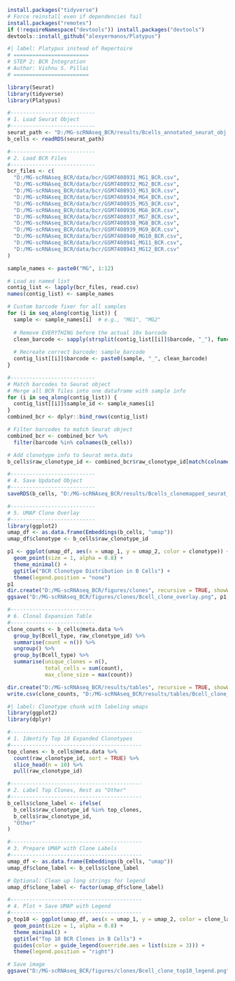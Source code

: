 ```r
install.packages("tidyverse")
# Force reinstall even if dependencies fail
install.packages("remotes")
if (!requireNamespace("devtools")) install.packages("devtools")
devtools::install_github("alexyermanos/Platypus")

```

```r
#| label: Platypus instead of Repertoire
# ========================
# STEP 2: BCR Integration
# Author: Vishnu S. Pillai
# ========================

library(Seurat)
library(tidyverse)
library(Platypus)

#---------------------------
# 1. Load Seurat Object
#---------------------------
seurat_path <- "D:/MG-scRNAseq_BCR/results/Bcells_annotated_seurat_obj.rds"
b_cells <- readRDS(seurat_path)

#---------------------------
# 2. Load BCR Files
#---------------------------
bcr_files <- c(
  "D:/MG-scRNAseq_BCR/data/bcr/GSM7408931_MG1_BCR.csv",
  "D:/MG-scRNAseq_BCR/data/bcr/GSM7408932_MG2_BCR.csv",
  "D:/MG-scRNAseq_BCR/data/bcr/GSM7408933_MG3_BCR.csv",
  "D:/MG-scRNAseq_BCR/data/bcr/GSM7408934_MG4_BCR.csv",
  "D:/MG-scRNAseq_BCR/data/bcr/GSM7408935_MG5_BCR.csv",
  "D:/MG-scRNAseq_BCR/data/bcr/GSM7408936_MG6_BCR.csv",
  "D:/MG-scRNAseq_BCR/data/bcr/GSM7408937_MG7_BCR.csv",
  "D:/MG-scRNAseq_BCR/data/bcr/GSM7408938_MG8_BCR.csv",
  "D:/MG-scRNAseq_BCR/data/bcr/GSM7408939_MG9_BCR.csv",
  "D:/MG-scRNAseq_BCR/data/bcr/GSM7408940_MG10_BCR.csv",
  "D:/MG-scRNAseq_BCR/data/bcr/GSM7408941_MG11_BCR.csv",
  "D:/MG-scRNAseq_BCR/data/bcr/GSM7408943_MG12_BCR.csv"
)

sample_names <- paste0("MG", 1:12)

# Load as named list
contig_list <- lapply(bcr_files, read.csv)
names(contig_list) <- sample_names

# Custom barcode fixer for all samples
for (i in seq_along(contig_list)) {
  sample <- sample_names[i]  # e.g., "MG1", "MG2"
  
  # Remove EVERYTHING before the actual 10x barcode
  clean_barcode <- sapply(strsplit(contig_list[[i]]$barcode, "_"), function(x) tail(x, 1))
  
  # Recreate correct barcode: sample_barcode
  contig_list[[i]]$barcode <- paste0(sample, "_", clean_barcode)
}

#---------------------------
# Match barcodes to Seurat object
# Merge all BCR files into one dataframe with sample info
for (i in seq_along(contig_list)) {
  contig_list[[i]]$sample_id <- sample_names[i]
}
combined_bcr <- dplyr::bind_rows(contig_list)

# Filter barcodes to match Seurat object
combined_bcr <- combined_bcr %>%
  filter(barcode %in% colnames(b_cells))

# Add clonotype info to Seurat meta.data
b_cells$raw_clonotype_id <- combined_bcr$raw_clonotype_id[match(colnames(b_cells), combined_bcr$barcode)]

#---------------------------
# 4. Save Updated Object
#---------------------------
saveRDS(b_cells, "D:/MG-scRNAseq_BCR/results/Bcells_clonemapped_seurat_obj.rds")

#---------------------------
# 5. UMAP Clone Overlay
#---------------------------
library(ggplot2)
umap_df <- as.data.frame(Embeddings(b_cells, "umap"))
umap_df$clonotype <- b_cells$raw_clonotype_id

p1 <- ggplot(umap_df, aes(x = umap_1, y = umap_2, color = clonotype)) +
  geom_point(size = 1, alpha = 0.8) +
  theme_minimal() +
  ggtitle("BCR Clonotype Distribution in B Cells") +
  theme(legend.position = "none")
p1
dir.create("D:/MG-scRNAseq_BCR/figures/clones", recursive = TRUE, showWarnings = FALSE)
ggsave("D:/MG-scRNAseq_BCR/figures/clones/Bcell_clone_overlay.png", p1, width = 8, height = 6)

#---------------------------
# 6. Clonal Expansion Table
#---------------------------
clone_counts <- b_cells@meta.data %>%
  group_by(Bcell_type, raw_clonotype_id) %>%
  summarise(count = n()) %>%
  ungroup() %>%
  group_by(Bcell_type) %>%
  summarise(unique_clones = n(),
            total_cells = sum(count),
            max_clone_size = max(count))

dir.create("D:/MG-scRNAseq_BCR/results/tables", recursive = TRUE, showWarnings = FALSE)
write.csv(clone_counts, "D:/MG-scRNAseq_BCR/results/tables/Bcell_clone_stats.csv", row.names = FALSE)
```
```r
#| label: Clonotype chunk with labeling umaps
library(ggplot2)
library(dplyr)

#------------------------------------------
# 1. Identify Top 10 Expanded Clonotypes
#------------------------------------------
top_clones <- b_cells@meta.data %>%
  count(raw_clonotype_id, sort = TRUE) %>%
  slice_head(n = 10) %>%
  pull(raw_clonotype_id)

#------------------------------------------
# 2. Label Top Clones, Rest as "Other"
#------------------------------------------
b_cells$clone_label <- ifelse(
  b_cells$raw_clonotype_id %in% top_clones,
  b_cells$raw_clonotype_id,
  "Other"
)

#------------------------------------------
# 3. Prepare UMAP with Clone Labels
#------------------------------------------
umap_df <- as.data.frame(Embeddings(b_cells, "umap"))
umap_df$clone_label <- b_cells$clone_label

# Optional: Clean up long strings for legend
umap_df$clone_label <- factor(umap_df$clone_label)

#------------------------------------------
# 4. Plot + Save UMAP with Legend
#------------------------------------------
p_top10 <- ggplot(umap_df, aes(x = umap_1, y = umap_2, color = clone_label)) +
  geom_point(size = 1, alpha = 0.8) +
  theme_minimal() +
  ggtitle("Top 10 BCR Clones in B Cells") +
  guides(color = guide_legend(override.aes = list(size = 3))) +
  theme(legend.position = "right")

# Save image
ggsave("D:/MG-scRNAseq_BCR/figures/clones/Bcell_clone_top10_legend.png", p_top10, width = 9, height = 6)

```

